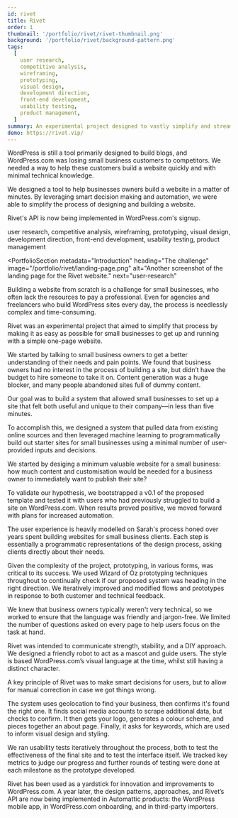```yaml
---
id: rivet
title: Rivet
order: 1
thumbnail: '/portfolio/rivet/rivet-thumbnail.png'
background: '/portfolio/rivet/background-pattern.png'
tags:
  [
    user research,
    competitive analysis,
    wireframing,
    prototyping,
    visual design,
    development direction,
    front-end development,
    usability testing,
    product management,
  ]
summary: An experimental project designed to vastly simplify and streamline the WordPress site-building process for small business owners by using technology to automate design decisions.
demo: https://rivet.vip/
---
```



<PortfolioSummary next="the-challenge">
<div>
  <IconHeading problem />

  WordPress is still a tool primarily designed to build blogs, and WordPress.com was losing small business customers to competitors. We needed a way to help these customers build a website quickly and with minimal technical knowledge.
</div>

<div>
  <IconHeading solution />

  We designed a tool to help businesses owners build a website in a matter of minutes. By leveraging smart decision making and automation, we were able to simplify the process of designing and building a website.
</div>

<div>
  <IconHeading result />

  Rivet's API is now being implemented in WordPress.com's signup.
</div>

<div>
  <IconHeading role />

  user research,
  competitive analysis,
  wireframing,
  prototyping,
  visual design,
  development direction,
  front-end development,
  usability testing,
  product management
</div>
</PortfolioSummary>

<ImagePanel
  dark
  alt="A mockup showing the Rivet site—featuring a friendly robot illustration and marketing copy—on a desktop, tablet, and phone."
  image="/portfolio/rivet/rivet-device-mockup.png"
/>

<PortfolioSection
  metadata="Introduction"
  heading="The challenge"
  image="/portfolio/rivet/landing-page.png"
  alt="Another screenshot of the landing page for the Rivet website."
  next="user-research"
>

Building a website from scratch is a challenge for small businesses, who often lack the resources to pay a professional. Even for agencies and freelancers who build WordPress sites every day, the process is needlessly complex and time-consuming.

Rivet was an experimental project that aimed to simplify that process by making it as easy as possible for small businesses to get up and running with a simple one-page website.

</PortfolioSection>
<PortfolioSection
  metadata="Learning about small businesses"
  heading="User research"
  image="/portfolio/rivet/initial-research.png"
  alt="Interview script and written-up stories from user research sessions with small businesses."
  next="strategy"
>

We started by talking to small business owners to get a better understanding of their needs and pain points. We found that business owners had no interest in the process of building a site, but didn’t have the budget to hire someone to take it on. Content generation was a huge blocker, and many people abandoned sites full of dummy content.

</PortfolioSection>
<PortfolioSection
  metadata="What exactly are we building?"
  heading="Strategy"
  image="/portfolio/rivet/screen-flow.png"
  alt="Screenshots showing the flow of screens Rivet uses to build out sites for users."
  next="ideation"
  >

Our goal was to build a system that allowed small businesses to set up a site that felt both useful and unique to their company—in less than five minutes.

To accomplish this, we designed a system that pulled data from existing online sources and then leveraged machine learning to programmatically build out starter sites for small businesses using a minimal number of user-provided inputs and decisions.

</PortfolioSection>
<PortfolioSection
  metadata="Let's start from the ending"
  heading="Ideation"
  image="/portfolio/rivet/site-samples.png"
  alt="Sample single-page website designs for small businesses."
  next="sketching-wireframing"
  >

We started by desiging a minimum valuable website for a small business: how much content and customisation would be needed for a business owner to immediately want to publish their site?

To validate our hypothesis, we bootstrapped a v0.1 of the proposed template and tested it with users who had previously struggled to build a site on WordPress.com. When results proved positive, we moved forward with plans for increased automation.

</PortfolioSection>
<PortfolioSection
  metadata="Putting pen to paper"
  heading="Sketching & wireframing"
  image="/portfolio/rivet/sketches-wires.png"
  alt="Photographs of initial sketches & wireframes."
  next="prototyping"
  >

The user experience is heavily modelled on Sarah's process honed over years spent building websites for small business clients. Each step is essentially a programmatic representations of the design process, asking clients directly about their needs.

</PortfolioSection>
<PortfolioSection
  metadata="We're off to see the wizard (of Oz)"
  heading="Prototyping"
  image="/portfolio/rivet/prototype.png"
  alt="A series of UI screens connected by arrows to illustrate flow."
  next="copyediting"
  >

Given the complexity of the project, prototyping, in various forms, was critical to its success. We used Wizard of Oz prototyping techniques throughout to continually check if our proposed system was heading in the right direction. We iteratively improved and modified flows and prototypes in response to both customer and technical feedback.

</PortfolioSection>
<PortfolioSection
  metadata="Language is integral to design"
  heading="Copyediting"
  image="/portfolio/rivet/copyedits.png"
  alt="Screenshots of GitHub issues discussing copy improvements."
  next="visual-design"
  >

We knew that business owners typically weren't very technical, so we worked to ensure that the language was friendly and jargon-free. We limited the number of questions asked on every page to help users focus on the task at hand.

</PortfolioSection>
<PortfolioSection
  metadata="Drawing a lot of different robots"
  heading="Visual design"
  image="/portfolio/rivet/visual-design.png"
  alt="Sketches of a robot mascot, next to screenshots of the final illustration."
  next="designing-intelligence"
  >

Rivet was intended to communicate strength, stability, and a DIY approach. We  designed a friendly robot to act as a mascot and guide users. The style is based WordPress.com’s visual language at the time, whilst still having a distinct character.

</PortfolioSection>
<PortfolioSection
  metadata="Making smart design decisions"
  heading="Designing intelligence"
  image="/portfolio/rivet/intelligence.png"
  alt="Screenshots of Rivet making smart default choices, but allowing for user correction."
  next="usability-testing"
  >

A key principle of Rivet was to make smart decisions for users, but to allow for manual correction in case we got things wrong.

The system uses geolocation to find your business, then confirms it's found the right one. It finds social media accounts to scrape additional data, but checks to confirm. It then gets your logo, generates a colour scheme, and pieces together an about page. Finally, it asks for keywords, which are used to inform visual design and styling.

</PortfolioSection>
<PortfolioSection
  metadata="Testing with real users"
  heading="Usability testing"
  image="/portfolio/rivet/usability-testing.png"
  alt="Write-ups from usability testing, showing quantitative data."
  next="outcomes"
  >

We ran usability tests iteratively throughout the process, both to test the effectiveness of the final site and to test the interface itself. We tracked key metrics to judge our progress and further rounds of testing were done at each milestone as the prototype developed.

</PortfolioSection>
<PortfolioSection
  metadata="What did we accomplish?"
  heading="Outcomes"
  image="/portfolio/rivet/rivet-bot.png"
  alt="The Rivet robot waving."
  >

Rivet has been used as a yardstick for innovation and improvements to WordPress.com. A year later, the design patterns, approaches, and Rivet’s API are now being implemented in Automattic products: the WordPress mobile app, in WordPress.com onboarding, and in third-party importers.

</PortfolioSection>
